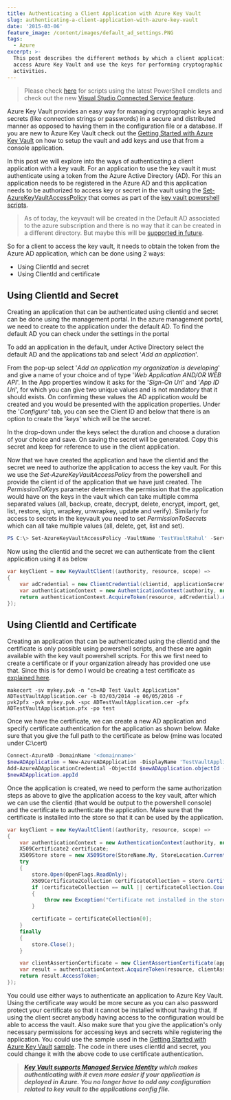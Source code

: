 ```yaml
---
title: Authenticating a Client Application with Azure Key Vault
slug: authenticating-a-client-application-with-azure-key-vault
date: '2015-03-06'
feature_image: /content/images/default_ad_settings.PNG
tags:
  - Azure
excerpt: >-
  This post describes the different methods by which a client application can
  access Azure Key Vault and use the keys for performing cryptographic
  activities.
---
```

> Please check [here](/blog/how-the-deprecation-of-switch-azuremode-affects-azure-key-vault/) for scripts using the latest PowerShell cmdlets and check out the new [Visual Studio Connected Service feature](/blog/azure-key-vault-as-a-connected-service-in-visual-studio-2017/).

Azure Key Vault provides an easy way for managing cryptographic keys and secrets (like connection strings or passwords) in a secure and distributed manner as opposed to having them in the configuration file or a database. If you are new to Azure Key Vault check out the [Getting Started with Azure Key Vault](/blog/getting-started-with-azure-key-vault/) on how to setup the vault and add keys and use that from a console application.

In this post we will explore into the ways of authenticating a client application with a key vault. For an application to use the key vault it must authenticate using a token from the Azure Active Directory (AD). For this an application needs to be registered in the Azure AD and this application needs to be authorized to access key or secret in the vault using the [Set-AzureKeyVaultAccessPolicy](https://msdn.microsoft.com/en-us/library/azure/dn903607.aspx) that comes as part of the [key vault powershell scripts](https://gallery.technet.microsoft.com/scriptcenter/Azure-Key-Vault-Powershell-1349b091).

> As of today, the keyvault will be created in the Default AD associated to the azure subscription and there is no way that it can be created in a different directory. But maybe this will be [supported in future](https://social.msdn.microsoft.com/Forums/azure/en-US/21d0dcaa-791c-4f96-8f9d-738b6b0076b2/create-a-new-key-vault-in-a-different-directory?forum=AzureKeyVault).

So for a client to access the key vault, it needs to obtain the token from the Azure AD application, which can be done using 2 ways:

-   Using ClientId and secret
-   Using ClientId and certificate

## **Using ClientId and Secret**

Creating an application that can be authenticated using clientid and secret can be done using the management portal. In the azure management portal, we need to create to the application under the default AD. To find the default AD you can check under the settings in the portal

<ImageCard src="/content/images/default_ad_settings.PNG" alt="Default Active Directory under Settings" />

To add an application in the default, under Active Directory select the default AD and the applications tab and select '_Add an application_'.

<ImageCard src="/content/images/default_ad.PNG" alt="Create an Application under default" />

From the pop-up select '_Add an application my organization is developing_' and give a name of your choice and of type '_Web Application AND/OR WEB API_'. In the App properties window it asks for the '_Sign-On Url_' and '_App ID Uri_', for which you can give two unique values and is not mandatory that it should exists. On confirming these values the AD application would be created and you would be presented with the application properties. Under the '_Configure_' tab, you can see the Client ID and below that there is an option to create the '_keys_' which will be the secret.

<ImageCard src="/content/images/ad_application_configure.PNG" alt="AD Application Configure" />

In the drop-down under the keys select the duration and choose a duration of your choice and save. On saving the secret will be generated. Copy this secret and keep for reference to use in the client application.

<ImageCard src="/content/images/ad_application_keys.PNG" alt="AD Application Secret Generation" />

Now that we have created the application and have the clientid and the secret we need to authorize the application to access the key vault. For this we use the _Set-AzureKeyVaultAccessPolicy_ from the powershell and provide the client id of the application that we have just created. The _PermissionToKeys_ parameter determines the permission that the application would have on the keys in the vault which can take multiple comma separated values (all, backup, create, decrypt, delete, encrypt, import, get, list, restore, sign, wrapkey, unwrapkey, update and verify). Similarly for access to secrets in the keyvault you need to set _PermissionToSecrets_ which can all take multiple values (all, delete, get, list and set).

```powershell
PS C:\> Set-AzureKeyVaultAccessPolicy -VaultName 'TestVaultRahul' -ServicePrincipalName '01c74fc1-4fb3-455e-8612-d5ad05a7fe2a' -PermissionsToKeys all

```

Now using the clientid and the secret we can authenticate from the client application using it as below

```csharp
var keyClient = new KeyVaultClient((authority, resource, scope) =>
{
    var adCredential = new ClientCredential(clientid, applicationSecret);
    var authenticationContext = new AuthenticationContext(authority, null);
    return authenticationContext.AcquireToken(resource, adCredential).AccessToken;
});

```
<EmbedCard src="https://www.youtube.com/embed/51Qmk3TQJ44" />

## **Using ClientId and Certificate**

Creating an application that can be authenticated using the clientid and the certificate is only possible using powershell scripts, and these are again available with the key vault powershell scripts. For this we first need to create a certificate or if your organization already has provided one use that. Since this is for demo I would be creating a test certificate as [explained here](https://msdn.microsoft.com/en-in/library/ff699202.aspx).

```
makecert -sv mykey.pvk -n "cn=AD Test Vault Application" ADTestVaultApplication.cer -b 03/03/2014 -e 06/05/2016 -r
pvk2pfx -pvk mykey.pvk -spc ADTestVaultApplication.cer -pfx ADTestVaultApplication.pfx -po test

```

Once we have the certificate, we can create a new AD application and specify certificate authentication for the application as shown below. Make sure that you give the full path to the certificate as below (mine was located under C:\\cert)

```powershell
Connect-AzureAD -DomainName '<domainname>'
$newADApplication = New-AzureADApplication -DisplayName 'TestVaultApplication'
Add-AzureADApplicationCredential -ObjectId $newADApplication.objectId -FilePath C:\cert\ADTestVaultApplication.cer
$newADApplication.appId

```

Once the application is created, we need to perform the same authorization steps as above to give the application access to the key vault, after which we can use the clientid (that would be output to the powershell console) and the certificate to authenticate the application. Make sure that the certificate is installed into the store so that it can be used by the application.

```csharp
var keyClient = new KeyVaultClient((authority, resource, scope) =>
{
    var authenticationContext = new AuthenticationContext(authority, null);
    X509Certificate2 certificate;
    X509Store store = new X509Store(StoreName.My, StoreLocation.CurrentUser);
    try
    {
        store.Open(OpenFlags.ReadOnly);
        X509Certificate2Collection certificateCollection = store.Certificates.Find(X509FindType.FindByThumbprint, "E2F3EAE0A131EE0CF1FF1995A6ABA9F9462A0C03", false);
        if (certificateCollection == null || certificateCollection.Count == 0)
        {
            throw new Exception("Certificate not installed in the store");
        }

        certificate = certificateCollection[0];
    }
    finally
    {
        store.Close();
    }

    var clientAssertionCertificate = new ClientAssertionCertificate(applicationId, certificate);
    var result = authenticationContext.AcquireToken(resource, clientAssertionCertificate);
    return result.AccessToken;
});

```
<EmbedCard src="https://www.youtube.com/embed/JbshGF4ZwGE" />

You could use either ways to authenticate an application to Azure Key Vault. Using the certificate way would be more secure as you can also password protect your certificate so that it cannot be installed without having that. If using the client secret anybody having access to the configuration would be able to access the vault. Also make sure that you give the application's only necessary permissions for accessing keys and secrets while registering the application. You could use the sample used in the [Getting Started with Azure Key Vault](/blog/getting-started-with-azure-key-vault/) [sample](https://github.com/rahulpnath/Blog/tree/master/AzureKeyVault). The code in there uses clientId and secret, you could change it with the above code to use certificate authentication.

> **_[Key Vault supports Managed Service Identity](/blog/authenticating-with-azure-key-vault-using-managed-service-identity/) which makes authenticating with it even more easier if your application is deployed in Azure. You no longer have to add any configuration related to key vault to the applications config file._**
